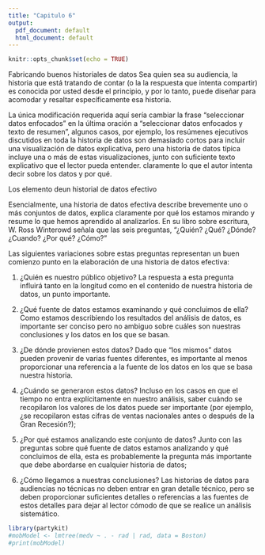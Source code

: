 ```yaml
---
title: "Capitulo 6"
output:
  pdf_document: default
  html_document: default
---
```


```r
knitr::opts_chunk$set(echo = TRUE)
```

Fabricando buenos historiales de datos
Sea quien sea su audiencia, la historia que está tratando de contar (o la
la respuesta que intenta compartir) es conocida por usted desde el principio, y por lo tanto, puede diseñar para acomodar y resaltar específicamente esa historia.

La única modificación requerida aquí sería cambiar la frase "seleccionar datos enfocados" en la última oración a "seleccionar datos enfocados y texto de resumen", algunos casos, por ejemplo, los resúmenes ejecutivos discutidos en toda la historia de datos son demasiado cortos para incluir una visualización de datos explicativa, pero una historia de datos típica incluye una o más de estas visualizaciones, junto con suficiente texto explicativo que el lector pueda entender. claramente lo que el autor intenta decir sobre los datos y por qué.

Los elemento deun historial de datos efectivo


Esencialmente, una historia de datos efectiva describe brevemente uno o más conjuntos de datos, explica claramente por qué los estamos mirando y resume lo que hemos aprendido al analizarlos. En su libro sobre escritura, W. Ross Winterowd señala que las seis preguntas, “¿Quién? ¿Qué? ¿Dónde? ¿Cuando? ¿Por qué? ¿Cómo?"

Las siguientes variaciones sobre estas preguntas representan un buen comienzo
punto en la elaboración de una historia de datos efectiva:

1. ¿Quién es nuestro público objetivo? La respuesta a esta pregunta influirá tanto en la longitud como en el contenido de nuestra historia de datos, un punto importante.

2. ¿Qué fuente de datos estamos examinando y qué concluimos de ella? Como estamos describiendo los resultados del análisis de datos, es importante ser conciso pero no ambiguo sobre cuáles son nuestras conclusiones y los datos en los que se basan.

3. ¿De dónde provienen estos datos? Dado que "los mismos" datos pueden provenir de varias fuentes diferentes, es importante al menos proporcionar una referencia a la fuente de los datos en los que se basa nuestra historia.

4. ¿Cuándo se generaron estos datos? Incluso en los casos en que el tiempo no entra explícitamente en nuestro análisis, saber cuándo se recopilaron los valores de los datos puede ser importante (por ejemplo, ¿se recopilaron estas cifras de ventas nacionales antes o después de la Gran Recesión?);

5. ¿Por qué estamos analizando este conjunto de datos? Junto con las preguntas sobre qué fuente de datos estamos analizando y qué concluimos de ella, esta es probablemente la pregunta más importante que debe abordarse en cualquier historia de datos;

6. ¿Cómo llegamos a nuestras conclusiones? Las historias de datos para audiencias no técnicas no deben entrar en gran detalle técnico, pero se deben proporcionar suficientes detalles o referencias a las fuentes de estos detalles para dejar al lector cómodo de que se realice un análisis sistemático.
```r
library(partykit)
#mobModel <- lmtree(medv ~ . - rad | rad, data = Boston)
#print(mobModel)
```





